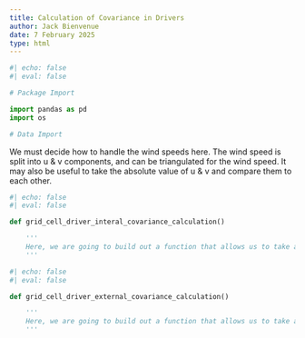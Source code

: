 ```yaml
---
title: Calculation of Covariance in Drivers
author: Jack Bienvenue
date: 7 February 2025
type: html
---
```


```python
#| echo: false
#| eval: false

# Package Import

import pandas as pd
import os

# Data Import

```

We must decide how to handle the wind speeds here. The wind speed is split into u & v components, and can be triangulated for the wind speed. It may also be useful to take the absolute value of u & v and compare them to each other. 

``` python
#| echo: false
#| eval: false

def grid_cell_driver_interal_covariance_calculation()

    '''
    Here, we are going to build out a function that allows us to take an input repository of individual time series CSV files for data points and determine the covariance of drivers with respect to all possible pairs of 
    '''

```

``` python
#| echo: false
#| eval: false

def grid_cell_driver_external_covariance_calculation()

    '''
    Here, we are going to build out a function that allows us to take an input repository of individual time series CSV files for data points and determine the covariance of drivers with
    '''

```